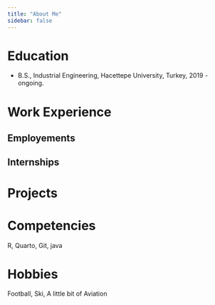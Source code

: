 ```yaml
---
title: "About Me"
sidebar: false 
---
```


# Education

-   B.S., Industrial Engineering, Hacettepe University, Turkey, 2019 - ongoing.

# Work Experience

## Employements

## Internships

# Projects

# Competencies

R, Quarto, Git, java

# Hobbies

Football, Ski, A little bit of Aviation
